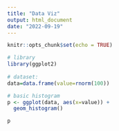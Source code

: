 ```yaml
---
title: "Data Viz"
output: html_document
date: "2022-09-19"
---
```


```r
knitr::opts_chunk$set(echo = TRUE)
```

```r
# library
library(ggplot2)
 
# dataset:
data=data.frame(value=rnorm(100))

# basic histogram
p <- ggplot(data, aes(x=value)) + 
  geom_histogram()

p
```

